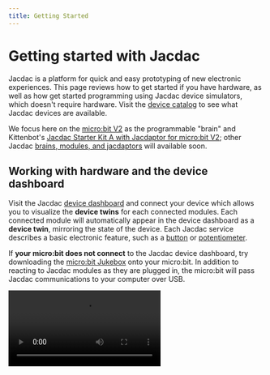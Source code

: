 ```yaml
---
title: Getting Started
---
```


# Getting started with Jacdac

Jacdac is a platform for quick and easy prototyping of new
electronic experiences. This page reviews how to get started if you 
have hardware, as well as how get started programming using Jacdac device simulators, which doesn't require hardware. 
Visit the [device catalog](/devices) to see what Jacdac devices are available.

We focus here on the [micro:bit V2](/devices/microbit-educational-foundation/microbitv2/) as the programmable "brain" and Kittenbot's [Jacdac Starter Kit A with Jacdaptor for micro:bit V2](/devices/kittenbot/jacdacstarterkitawithjacdaptorformicrobitv2v10/); other Jacdac [brains, modules, and jacdaptors](/reference/clientserver) will available soon. 

## Working with hardware and the device dashboard

Visit the Jacdac [device dashboard](/dashboard) and connect your device
which allows you to visualize the **device twins** for each connected modules.
Each connected module will automatically appear in the device dashboard as a **device twin**,
mirroring the state of the device. Each Jacdac service describes a basic electronic feature, such as a
[button](/services/button) or [potentiometer](/services/potentiometer).

If **your micro:bit does not connect** to the Jacdac device dashboard, 
try downloading the [micro:bit Jukebox](/clients/makecode/microbit-jukebox/) onto your micro:bit. 
In addition to reacting to Jacdac modules as they are plugged in, the micro:bit will pass Jacdac 
communications to your computer over USB.

<Video label="Connecting to the device dashboard" src="dashboard-connect" />

## Simulators

Start a button simulator and slider simulator, by clicking on the button icon and then searching for the slider simulator
as shown below:

<Video
    label="Starting simulators in the device dashboard"
    src="dashboard-simulators"
/>

## Programming with simulators

Once you are familiar with Jacdac simulators you can dive into programming
using a variety of [client programming languages](/clients)
supported by Jacdac. Programs developed using simulated devices **will also work with real Jacdac devices**,
no software changes required! Just connect some or all of the devices used by your code to your computer and re-run
your client code. You can also program a Jacdac 'brain' to run your client code, so that your project works even
when the Jacdac devices are not connected to a computer.

The Jacdac object model and supporting runtime is available in [JavaScript/TypeScript](/clients/javascript),
[.NET](/clients/dotnet), and [Python](/clients/python), as well as [MakeCode](/clients/makecode).
The Jacdac object model and supporting runtime is available for:
* [MakeCode](/clients/makecode)
* [JavaScript/TypeScript](/clients/javascript)
* [.NET](/clients/dotnet) 
* [Python](/clients/python)

### MakeCode

To get started programming with MakeCode, browse the [MakeCode Jacdac projects](/clients/makecode/projects).
From here, you can open MakeCode directly with the push of a button,
automatically loading all the relevant Jacdac libraries. MakeCode has in-browser programming and
integrates the Jacdac simulators into its in-browser debugging experience.

### .NET

[Get started with .NET](/clients/dotnet/getting-started/)
to program with Jacdac (no hardware required) in [C#](https://dotnet.microsoft.com/en-us/languages/csharp). After this, you can try out some of the [.NET Jacdac Projects](/clients/dotnet/projects/).

### JavaScript and TypeScript

If you program in JavaScript/TypeScript, you can use create a web page or a Node.JS script to execute Jacdac applications. 
Read more about [getting started with JavaScript/TypeScript](/clients/javascript).

### Python

[Get started with Python](/clients/python/), which also supports connecting to the web-hosted device dashboard.
More projects coming soon.
